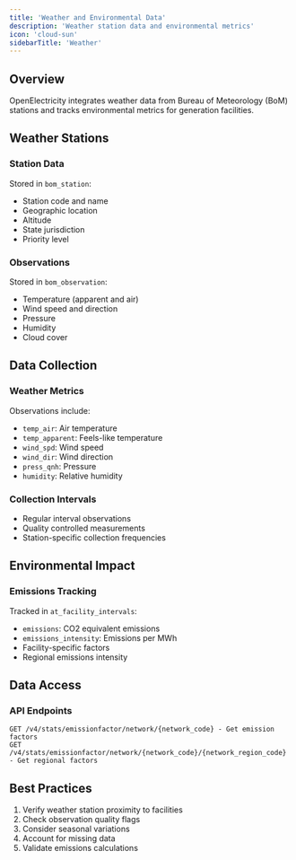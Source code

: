 ```yaml
---
title: 'Weather and Environmental Data'
description: 'Weather station data and environmental metrics'
icon: 'cloud-sun'
sidebarTitle: 'Weather'
---
```



## Overview

OpenElectricity integrates weather data from Bureau of Meteorology (BoM) stations and tracks environmental metrics for generation facilities.

## Weather Stations

### Station Data

Stored in `bom_station`:
- Station code and name
- Geographic location
- Altitude
- State jurisdiction
- Priority level

### Observations

Stored in `bom_observation`:
- Temperature (apparent and air)
- Wind speed and direction
- Pressure
- Humidity
- Cloud cover

## Data Collection

### Weather Metrics

Observations include:
- `temp_air`: Air temperature
- `temp_apparent`: Feels-like temperature
- `wind_spd`: Wind speed
- `wind_dir`: Wind direction
- `press_qnh`: Pressure
- `humidity`: Relative humidity

### Collection Intervals

- Regular interval observations
- Quality controlled measurements
- Station-specific collection frequencies

## Environmental Impact

### Emissions Tracking

Tracked in `at_facility_intervals`:
- `emissions`: CO2 equivalent emissions
- `emissions_intensity`: Emissions per MWh
- Facility-specific factors
- Regional emissions intensity

## Data Access

### API Endpoints

```
GET /v4/stats/emissionfactor/network/{network_code} - Get emission factors
GET /v4/stats/emissionfactor/network/{network_code}/{network_region_code} - Get regional factors
```

## Best Practices

1. Verify weather station proximity to facilities
2. Check observation quality flags
3. Consider seasonal variations
4. Account for missing data
5. Validate emissions calculations
